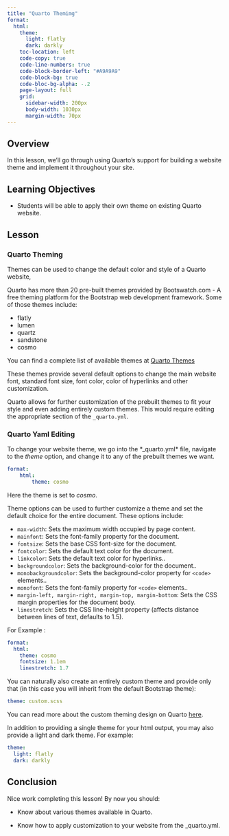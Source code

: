 ```yaml
---
title: "Quarto Themimg"
format:
  html:
    theme:
      light: flatly
      dark: darkly
    toc-location: left
    code-copy: true
    code-line-numbers: true
    code-block-border-left: "#A9A9A9"
    code-block-bg: true
    code-bloc-bg-alpha: -.2
    page-layout: full
    grid:
      sidebar-width: 200px
      body-width: 1030px
      margin-width: 70px
---
```


## Overview

In this lesson, we'll go through using Quarto's support for building a website theme and implement it throughout your site.


## Learning Objectives

-   Students will be able to apply their own theme on existing Quarto website.

## Lesson


### Quarto Theming

Themes can be used to change the default color and style of a Quarto website,

Quarto has more than 20 pre-built themes provided by Bootswatch.com - A free theming platform for the Bootstrap web development framework. Some of those themes include:

* flatly
* lumen
* quartz
* sandstone
* cosmo

You can find a complete list of available themes at [Quarto Themes](https://quarto.org/docs/output-formats/html-themes.html)

These themes provide several default options to change the main website font, standard font size, font color, color of hyperlinks and other customization.

Quarto allows for further customization of the prebuilt themes to fit your style and even adding entirely custom themes. This would require editing the appropriate section of the ```_quarto.yml```.


### Quarto Yaml Editing

To change your website theme, we go into the *_quarto.yml* file, navigate to the *theme* option, and change it to any of the prebuilt themes we want.
``` yaml
format:
    html:
        theme: cosmo
```
Here the theme is set to *cosmo*.


Theme options can be used to further customize a theme and set the default choice for the entire document. These options include:

* ```max-width```: Sets the maximum width occupied by page content. 
* ```mainfont```: Sets the font-family property for the document.
* ```fontsize```: Sets the base CSS font-size for the document.
* ```fontcolor```: Sets the default text color for the document. 
* ```linkcolor```: 	Sets the default text color for hyperlinks.. 
* ```backgroundcolor```: Sets the background-color for the document.. 
* ```monobackgroundcolor```: Sets the background-color property for ```<code>``` elements.. 
* ```monofont```: Sets the font-family property for ```<code>``` elements.. 
* ```margin-left, margin-right, margin-top, margin-bottom```: Sets the CSS margin properties for the document body.
* ```linestretch```: Sets the CSS line-height property (affects distance between lines of text, defaults to 1.5).

For Example :

``` yaml
format:
  html: 
    theme: cosmo
    fontsize: 1.1em
    linestretch: 1.7
```

You can naturally also create an entirely custom theme and provide only that (in this case you will inherit from the default Bootstrap theme):

``` yaml
theme: custom.scss
```
You can read more about the custom theming design on Quarto [here](https://quarto.org/docs/output-formats/html-themes-more.html).

In addition to providing a single theme for your html output, you may also provide a light and dark theme. For example:

``` yaml
theme:
  light: flatly
  dark: darkly
```


## Conclusion

Nice work completing this lesson! By now you should:

-  Know about various themes available in Quarto.

-  Know how to apply customization to your website from the _quarto.yml.


